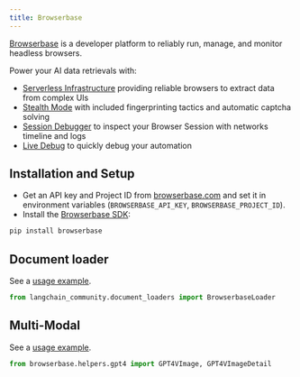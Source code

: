```yaml
---
title: Browserbase
---
```


[Browserbase](https://browserbase.com) is a developer platform to reliably run, manage, and monitor headless browsers.

Power your AI data retrievals with:
- [Serverless Infrastructure](https://docs.browserbase.com/under-the-hood) providing reliable browsers to extract data from complex UIs
- [Stealth Mode](https://docs.browserbase.com/features/stealth-mode) with included fingerprinting tactics and automatic captcha solving
- [Session Debugger](https://docs.browserbase.com/features/sessions) to inspect your Browser Session with networks timeline and logs
- [Live Debug](https://docs.browserbase.com/guides/session-debug-connection/browser-remote-control) to quickly debug your automation

## Installation and Setup

- Get an API key and Project ID from [browserbase.com](https://browserbase.com) and set it in environment variables (`BROWSERBASE_API_KEY`, `BROWSERBASE_PROJECT_ID`).
- Install the [Browserbase SDK](http://github.com/browserbase/python-sdk):

```python
pip install browserbase
```

## Document loader

See a [usage example](/oss/python/integrations/document_loaders/browserbase).

```python
from langchain_community.document_loaders import BrowserbaseLoader
```

## Multi-Modal

See a [usage example](/oss/python/integrations/document_loaders/browserbase).

```python
from browserbase.helpers.gpt4 import GPT4VImage, GPT4VImageDetail
```
